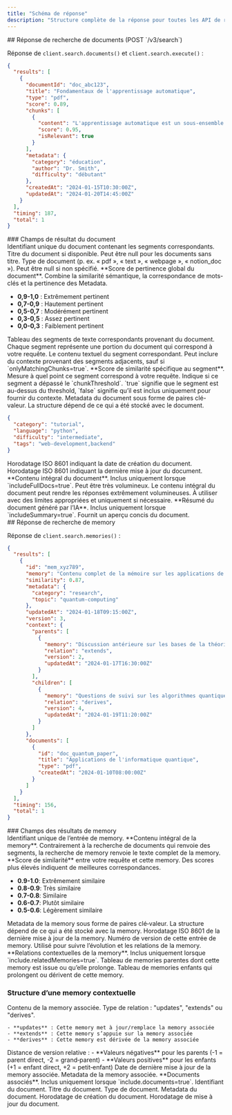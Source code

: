```yaml
---
title: "Schéma de réponse"
description: "Structure complète de la réponse pour toutes les API de recherche, avec détails de scoring"
---
```


<div id="document-search-response-post-v3search">
  ## Réponse de recherche de documents (POST `/v3/search`)
</div>

Réponse de `client.search.documents()` et `client.search.execute()` :

```json
{
  "results": [
    {
      "documentId": "doc_abc123",
      "title": "Fondamentaux de l'apprentissage automatique",
      "type": "pdf",
      "score": 0.89,
      "chunks": [
        {
          "content": "L'apprentissage automatique est un sous-ensemble de l'intelligence artificielle...",
          "score": 0.95,
          "isRelevant": true
        }
      ],
      "metadata": {
        "category": "éducation",
        "author": "Dr. Smith",
        "difficulty": "débutant"
      },
      "createdAt": "2024-01-15T10:30:00Z",
      "updatedAt": "2024-01-20T14:45:00Z"
    }
  ],
  "timing": 187,
  "total": 1
}
```


<div id="document-result-fields">
  ### Champs de résultat du document
</div>

<ResponseField name="documentId" type="string">
  Identifiant unique du document contenant les segments correspondants.
</ResponseField>

<ResponseField name="title" type="string | null">
  Titre du document si disponible. Peut être null pour les documents sans titre.
</ResponseField>

<ResponseField name="type" type="string | null">
  Type de document (p. ex. « pdf », « text », « webpage », « notion_doc »). Peut être null si non spécifié.
</ResponseField>

<ResponseField name="score" type="number" range="0-1">
  **Score de pertinence global du document**. Combine la similarité sémantique, la correspondance de mots-clés et la pertinence des Metadata.

  - **0,9-1,0** : Extrêmement pertinent
  - **0,7-0,9** : Hautement pertinent
  - **0,5-0,7** : Modérément pertinent
  - **0,3-0,5** : Assez pertinent
  - **0,0-0,3** : Faiblement pertinent
</ResponseField>

<ResponseField name="chunks" type="Array<Chunk>">
  Tableau des segments de texte correspondants provenant du document. Chaque segment représente une portion du document qui correspond à votre requête.

  <ResponseField name="chunks[].content" type="string">
    Le contenu textuel du segment correspondant. Peut inclure du contexte provenant des segments adjacents, sauf si `onlyMatchingChunks=true`.
  </ResponseField>

  <ResponseField name="chunks[].score" type="number" range="0-1">
    **Score de similarité spécifique au segment**. Mesure à quel point ce segment correspond à votre requête.
  </ResponseField>

  <ResponseField name="chunks[].isRelevant" type="boolean">
    Indique si ce segment a dépassé le `chunkThreshold`. `true` signifie que le segment est au-dessus du threshold, `false` signifie qu’il est inclus uniquement pour fournir du contexte.
  </ResponseField>
</ResponseField>

<ResponseField name="metadata" type="object | null">
  Metadata du document sous forme de paires clé-valeur. La structure dépend de ce qui a été stocké avec le document.

  ```json
  {
    "category": "tutorial",
    "language": "python",
    "difficulty": "intermediate",
    "tags": "web-development,backend"
  }
  ```
</ResponseField>

<ResponseField name="createdAt" type="string">
  Horodatage ISO 8601 indiquant la date de création du document.
</ResponseField>

<ResponseField name="updatedAt" type="string">
  Horodatage ISO 8601 indiquant la dernière mise à jour du document.
</ResponseField>

<ResponseField name="content" type="string | null" optional>
  **Contenu intégral du document**. Inclus uniquement lorsque `includeFullDocs=true`. Peut être très volumineux.

  <Warning>
    Le contenu intégral du document peut rendre les réponses extrêmement volumineuses. À utiliser avec des limites appropriées et uniquement si nécessaire.
  </Warning>
</ResponseField>

<ResponseField name="summary" type="string | null" optional>
  **Résumé du document généré par l’IA**. Inclus uniquement lorsque `includeSummary=true`. Fournit un aperçu concis du document.
</ResponseField>

<div id="memory-search-response">
  ## Réponse de recherche de memory
</div>

Réponse de `client.search.memories()` :

```json
{
  "results": [
    {
      "id": "mem_xyz789",
      "memory": "Contenu complet de la mémoire sur les applications de l'informatique quantique...",
      "similarity": 0.87,
      "metadata": {
        "category": "research",
        "topic": "quantum-computing"
      },
      "updatedAt": "2024-01-18T09:15:00Z",
      "version": 3,
      "context": {
        "parents": [
          {
            "memory": "Discussion antérieure sur les bases de la théorie quantique...",
            "relation": "extends",
            "version": 2,
            "updatedAt": "2024-01-17T16:30:00Z"
          }
        ],
        "children": [
          {
            "memory": "Questions de suivi sur les algorithmes quantiques...",
            "relation": "derives",
            "version": 4,
            "updatedAt": "2024-01-19T11:20:00Z"
          }
        ]
      },
      "documents": [
        {
          "id": "doc_quantum_paper",
          "title": "Applications de l'informatique quantique",
          "type": "pdf",
          "createdAt": "2024-01-10T08:00:00Z"
        }
      ]
    }
  ],
  "timing": 156,
  "total": 1
}
```


<div id="memory-result-fields">
  ### Champs des résultats de memory
</div>

<ResponseField name="id" type="string">
  Identifiant unique de l’entrée de memory.
</ResponseField>

<ResponseField name="memory" type="string">
  **Contenu intégral de la memory**. Contrairement à la recherche de documents qui renvoie des segments, la recherche de memory renvoie le texte complet de la memory.
</ResponseField>

<ResponseField name="similarity" type="number" range="0-1">
  **Score de similarité** entre votre requête et cette memory. Des scores plus élevés indiquent de meilleures correspondances.

  - **0.9-1.0**: Extrêmement similaire
  - **0.8-0.9**: Très similaire
  - **0.7-0.8**: Similaire
  - **0.6-0.7**: Plutôt similaire
  - **0.5-0.6**: Légèrement similaire
</ResponseField>

<ResponseField name="metadata" type="object | null">
  Metadata de la memory sous forme de paires clé‑valeur. La structure dépend de ce qui a été stocké avec la memory.
</ResponseField>

<ResponseField name="updatedAt" type="string">
  Horodatage ISO 8601 de la dernière mise à jour de la memory.
</ResponseField>

<ResponseField name="version" type="number | null" optional>
  Numéro de version de cette entrée de memory. Utilisé pour suivre l’évolution et les relations de la memory.
</ResponseField>

<ResponseField name="context" type="object" optional>
  **Relations contextuelles de la memory**. Inclus uniquement lorsque `include.relatedMemories=true`.

  <ResponseField name="context.parents" type="Array<ContextMemory>" optional>
    Tableau de memories parentes dont cette memory est issue ou qu’elle prolonge.
  </ResponseField>

  <ResponseField name="context.children" type="Array<ContextMemory>" optional>
    Tableau de memories enfants qui prolongent ou dérivent de cette memory.
  </ResponseField>

  ### Structure d’une memory contextuelle

  <ResponseField name="memory" type="string">
    Contenu de la memory associée.
  </ResponseField>

  <ResponseField name="relation" type="string">
    Type de relation : "updates", "extends" ou "derives".

    - **updates** : Cette memory met à jour/remplace la memory associée
    - **extends** : Cette memory s’appuie sur la memory associée
    - **derives** : Cette memory est dérivée de la memory associée
  </ResponseField>

  <ResponseField name="version" type="number | null">
    Distance de version relative :
    - **Valeurs négatives** pour les parents (-1 = parent direct, -2 = grand‑parent)
    - **Valeurs positives** pour les enfants (+1 = enfant direct, +2 = petit‑enfant)
  </ResponseField>

  <ResponseField name="updatedAt" type="string">
    Date de dernière mise à jour de la memory associée.
  </ResponseField>

  <ResponseField name="metadata" type="object | null" optional>
    Metadata de la memory associée.
  </ResponseField>
</ResponseField>

<ResponseField name="documents" type="Array<Document>" optional>
  **Documents associés**. Inclus uniquement lorsque `include.documents=true`.

  <ResponseField name="documents[].id" type="string">
    Identifiant du document.
  </ResponseField>

  <ResponseField name="documents[].title" type="string">
    Titre du document.
  </ResponseField>

  <ResponseField name="documents[].type" type="string">
    Type de document.
  </ResponseField>

  <ResponseField name="documents[].metadata" type="object">
    Metadata du document.
  </ResponseField>

  <ResponseField name="documents[].createdAt" type="string">
    Horodatage de création du document.
  </ResponseField>

  <ResponseField name="documents[].updatedAt" type="string">
    Horodatage de mise à jour du document.
  </ResponseField>
</ResponseField>